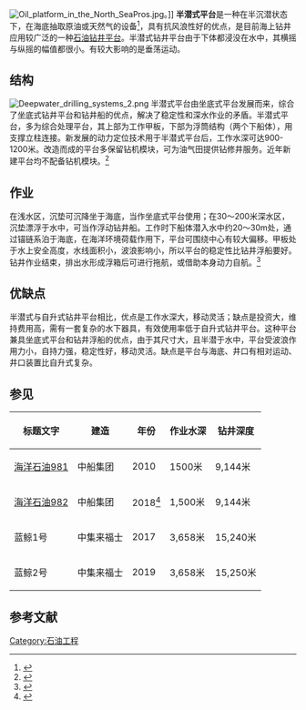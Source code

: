 [[File:Oil_platform_in_the_North_SeaPros.jpg|thumb]]。]]
'''半潜式平台'''是一种在半沉潜状态下，在海底抽取原油或天然气的设备<ref>{{cite book |author1=柳繡賢 |title=交通工具大百科 |date=2018-02-03 |isbn=9864139347 |page=111 |accessdate=2020-05-03}}</ref>，具有抗风浪性好的优点，是目前海上钻井应用较广泛的一种[[石油钻井平台|石油钻井平台]]。半潜式钻井平台由于下体都浸没在水中，其横摇与纵摇的幅值都很小。有较大影响的是垂荡运动。
==结构==
[[File:Deepwater_drilling_systems_2.png|thumb]]
半潜式平台由坐底式平台发展而来，综合了坐底式钻井平台和钻井船的优点，解决了稳定性和深水作业的矛盾。半潜式平台，多为综合处理平台，其上部为工作甲板，下部为浮筒结构（两个下船体），用支撑立柱连接。新发展的动力定位技术用于半潜式平台后，工作水深可达900-1200米。改造而成的平台多保留钻机模块，可为油气田提供钻修井服务。近年新建平台均不配备钻机模块。<ref>{{cite web |title=海上明珠——石油钻井平台 |url=http://baike.yooso.com.cn/show/269128.html |website=石油百科 |accessdate=2020-05-03}}</ref>
==作业==
在浅水区，沉垫可沉降坐于海底，当作坐底式平台使用；在30～200米深水区，沉垫漂浮于水中，可当作浮动钻井船。工作时下船体潜入水中约20～30m处，通过锚链系泊于海底，在海洋环境荷载作用下，平台可围绕中心有较大偏移。甲板处于水上安全高度，水线面积小，波浪影响小，所以平台的稳定性比钻井浮船要好。钻井作业结束，排出水形成浮箱后可进行拖航，或借助本身动力自航。<ref>{{cite web |title=世界上有哪些类型的海洋钻井平台？ |url=http://center.cnpc.com.cn/bk/system/2019/07/23/001737772.shtml |website=中国石油新闻中心 |publisher=中国石油报 |accessdate=2020-05-03 |date=2019-07-23}}</ref>
==优缺点==
半潜式与自升式钻井平台相比，优点是工作水深大，移动灵活；缺点是投资大，维持费用高，需有一套复杂的水下器具，有效使用率低于自升式钻井平台。这种平台兼具坐底式平台和钻井浮船的优点，由于其尺寸大，且半潜于水中，平台受波浪作用力小，自持力强，稳定性好，移动灵活。缺点是平台与海底、井口有相对运动、井口装置比自升式复杂。
==参见==
{| class="wikitable sortable"
|-
! 标题文字 !! 建造 !! 年份!!作业水深!!钻井深度
|-
| [[海洋石油981|海洋石油981]] || 中船集团 || 2010||1500米||9,144米
|-
| [[海洋石油982|海洋石油982]] || 中船集团 || 2018<ref>{{cite web |title=深水半潜式钻井平台“海洋石油982”正式交付 |url=http://m.news.cctv.com/2018/03/15/ARTImgYxNm96m7FllvzwD3gJ180315.shtml |website=央视网 |accessdate=2020-05-05 |date=2018-03-15}}</ref>||1,500米||9,144米
|-
| 蓝鲸1号 || 中集来福士 ||2017 ||3,658米||15,240米
|-
| 蓝鲸2号 || 中集来福士 || 2019||3,658米||15,250米
|}

==参考文献==
{{reflist}}

[[Category:石油工程|Category:石油工程]]